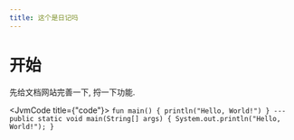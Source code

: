 ```yaml
---
title: 这个是日记吗
---
```


# 开始

<!-- truncate -->

先给文档网站完善一下, 捋一下功能.

<JvmCode title={"code"}>
    ```
    fun main() {
        println("Hello, World!")
    }
    ---
    public static void main(String[] args) {
        System.out.println("Hello, World!");
    }
    ```
</JvmCode>
